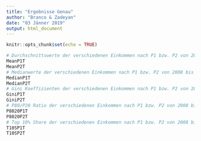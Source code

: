 ---
title: "Ergebnisse Genau"
author: "Branco & Zadeyan"
date: "03 Jänner 2019"
output: html_document
---

```{r setup, include=FALSE}
knitr::opts_chunk$set(echo = TRUE)
```

```{r echo=FALSE}
# Durchschnittswerte der verschiedenen Einkommen nach P1 bzw. P2 von 2008 bis 2016
MeanP1T
MeanP2T
# Medianwerte der verschiedenen Einkommen nach P1 bzw. P2 von 2008 bis 2016
MedianP1T
MedianP2T
# Gini Koeffizienten der verschiedenen Einkommen nach P1 bzw. P2 von 2008 bis 2016
GiniP1T
GiniP2T
# P80/P20 Ratio der verschiedenen Einkommen nach P1 bzw. P2 von 2008 bis 2016
P8020P1T
P8020P2T
# Top 10% Share der verschiedenen Einkommen nach P1 bzw. P2 von 2008 bis 2016
T10SP1T
T10SP2T
```